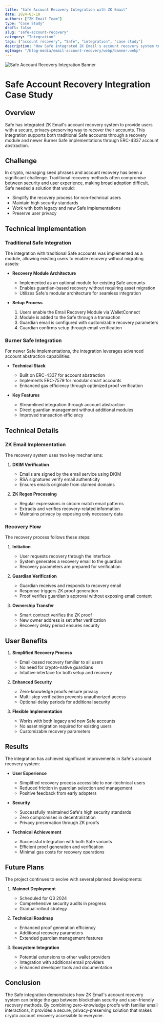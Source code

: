 ```yaml
---
title: "Safe Account Recovery Integration with ZK Email"
date: 2024-03-19
authors: ["ZK Email Team"]
type: "Case Study"
draft: false
slug: "safe-account-recovery"
category: "Integration"
tags: ["account recovery", "Safe", "integration", "case study"]
description: "How Safe integrated ZK Email's account recovery system to provide a secure, privacy-preserving recovery mechanism for both traditional Safe accounts and newer Burner Safe implementations."
ogImage: "/blog-media/email-account-recovery/webp/banner.webp"
---
```


<img src="/blog-media/email-account-recovery/webp/banner.webp" alt="Safe Account Recovery Integration Banner"/>

# Safe Account Recovery Integration Case Study

## Overview

Safe has integrated ZK Email's account recovery system to provide users with a secure, privacy-preserving way to recover their accounts. This integration supports both traditional Safe accounts through a recovery module and newer Burner Safe implementations through ERC-4337 account abstraction.

## Challenge

In crypto, managing seed phrases and account recovery has been a significant challenge. Traditional recovery methods often compromise between security and user experience, making broad adoption difficult. Safe needed a solution that would:

- Simplify the recovery process for non-technical users
- Maintain high security standards
- Work with both legacy and new Safe implementations
- Preserve user privacy

## Technical Implementation

### Traditional Safe Integration

The integration with traditional Safe accounts was implemented as a module, allowing existing users to enable recovery without migrating assets:

- **Recovery Module Architecture**
  - Implemented as an optional module for existing Safe accounts
  - Enables guardian-based recovery without requiring asset migration
  - Utilizes Safe's modular architecture for seamless integration

- **Setup Process**
  1. Users enable the Email Recovery Module via WalletConnect
  2. Module is added to the Safe through a transaction
  3. Guardian email is configured with customizable recovery parameters
  4. Guardian confirms setup through email verification

### Burner Safe Integration

For newer Safe implementations, the integration leverages advanced account abstraction capabilities:

- **Technical Stack**
  - Built on ERC-4337 for account abstraction
  - Implements ERC-7579 for modular smart accounts
  - Enhanced gas efficiency through optimized proof verification

- **Key Features**
  - Streamlined integration through account abstraction
  - Direct guardian management without additional modules
  - Improved transaction efficiency

## Technical Details

### ZK Email Implementation

The recovery system uses two key mechanisms:

1. **DKIM Verification**
   - Emails are signed by the email service using DKIM
   - RSA signatures verify email authenticity
   - Ensures emails originate from claimed domains

2. **ZK Regex Processing**
   - Regular expressions in circom match email patterns
   - Extracts and verifies recovery-related information
   - Maintains privacy by exposing only necessary data

### Recovery Flow

The recovery process follows these steps:

1. **Initiation**
   - User requests recovery through the interface
   - System generates a recovery email to the guardian
   - Recovery parameters are prepared for verification

2. **Guardian Verification**
   - Guardian receives and responds to recovery email
   - Response triggers ZK proof generation
   - Proof verifies guardian's approval without exposing email content

3. **Ownership Transfer**
   - Smart contract verifies the ZK proof
   - New owner address is set after verification
   - Recovery delay period ensures security

## User Benefits

1. **Simplified Recovery Process**
   - Email-based recovery familiar to all users
   - No need for crypto-native guardians
   - Intuitive interface for both setup and recovery

2. **Enhanced Security**
   - Zero-knowledge proofs ensure privacy
   - Multi-step verification prevents unauthorized access
   - Optional delay periods for additional security

3. **Flexible Implementation**
   - Works with both legacy and new Safe accounts
   - No asset migration required for existing users
   - Customizable recovery parameters

## Results

The integration has achieved significant improvements in Safe's account recovery system:

- **User Experience**
  - Simplified recovery process accessible to non-technical users
  - Reduced friction in guardian selection and management
  - Positive feedback from early adopters

- **Security**
  - Successfully maintained Safe's high security standards
  - Zero compromises in decentralization
  - Privacy preservation through ZK proofs

- **Technical Achievement**
  - Successful integration with both Safe variants
  - Efficient proof generation and verification
  - Minimal gas costs for recovery operations

## Future Plans

The project continues to evolve with several planned developments:

1. **Mainnet Deployment**
   - Scheduled for Q3 2024
   - Comprehensive security audits in progress
   - Gradual rollout strategy

2. **Technical Roadmap**
   - Enhanced proof generation efficiency
   - Additional recovery parameters
   - Extended guardian management features

3. **Ecosystem Integration**
   - Potential extensions to other wallet providers
   - Integration with additional email providers
   - Enhanced developer tools and documentation

## Conclusion

The Safe integration demonstrates how ZK Email's account recovery system can bridge the gap between blockchain security and user-friendly recovery methods. By combining zero-knowledge proofs with familiar email interactions, it provides a secure, privacy-preserving solution that makes crypto account recovery accessible to everyone.
